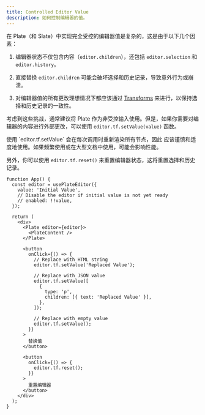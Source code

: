 ```yaml
---
title: Controlled Editor Value
description: 如何控制编辑器的值。
---
```


在 Plate（和 Slate）中实现完全受控的编辑器值是复杂的，这是由于以下几个因素：

1. 编辑器状态不仅包含内容（`editor.children`），还包括 `editor.selection` 和 `editor.history`。

2. 直接替换 `editor.children` 可能会破坏选择和历史记录，导致意外行为或崩溃。

3. 对编辑器值的所有更改理想情况下都应该通过 [Transforms](https://docs.slatejs.org/api/transforms) 来进行，以保持选择和历史记录的一致性。

考虑到这些挑战，通常建议将 Plate 作为非受控输入使用。但是，如果你需要对编辑器的内容进行外部更改，可以使用 `editor.tf.setValue(value)` 函数。

<Callout className="my-4">
  使用 `editor.tf.setValue` 会在每次调用时重新渲染所有节点，因此
  应该谨慎和适度地使用。如果频繁使用或在大型文档中使用，可能会影响性能。
</Callout>

另外，你可以使用 `editor.tf.reset()` 来重置编辑器状态，这将重置选择和历史记录。

```tsx
function App() {
  const editor = usePlateEditor({
    value: 'Initial Value',
    // Disable the editor if initial value is not yet ready
    // enabled: !!value,
  });

  return (
    <div>
      <Plate editor={editor}>
        <PlateContent />
      </Plate>

      <button
        onClick={() => {
          // Replace with HTML string
          editor.tf.setValue('Replaced Value');

          // Replace with JSON value
          editor.tf.setValue([
            {
              type: 'p',
              children: [{ text: 'Replaced Value' }],
            },
          ]);

          // Replace with empty value
          editor.tf.setValue();
        }}
      >
        替换值
      </button>
      
      <button
        onClick={() => {
          editor.tf.reset();
        }}
      >
        重置编辑器
      </button>
    </div>
  );
}
```

<ComponentPreview name="controlled-demo" padding="md" />

